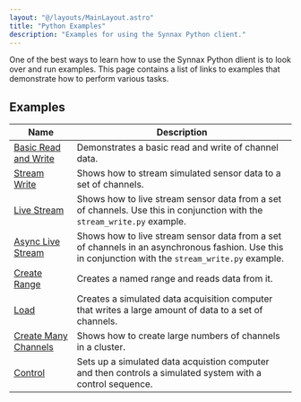 ```yaml
---
layout: "@/layouts/MainLayout.astro"
title: "Python Examples"
description: "Examples for using the Synnax Python client."
---
```


One of the best ways to learn how to use the Synnax Python dlient is to look over and run
examples. This page contains a list of links to examples that demonstrate how to perform 
various tasks.

## Examples

| Name | Description |
|------|-------------|
| [Basic Read and Write](https://github.com/synnaxlabs/synnax/tree/main/client/py/examples/basic_read_write.py) | Demonstrates a basic read and write of channel data. |
| [Stream Write](https://github.com/synnaxlabs/synnax/tree/main/client/py/examples/stream_write.py) | Shows how to stream simulated sensor data to a set of channels. |
| [Live Stream](https://github.com/synnaxlabs/synnax/tree/main/client/py/examples/live_stream.py) | Shows how to live stream sensor data from a set of channels. Use this in conjunction with the `stream_write.py` example. |
| [Async Live Stream](https://github.com/synnaxlabs/synnax/tree/main/client/py/examples/live_stream.py) | Shows how to live stream sensor data from a set of channels in an asynchronous fashion. Use this in conjunction with the `stream_write.py` example. |
| [Create Range](https://github.com/synnaxlabs/synnax/tree/main/client/py/examples/create_range.py) | Creates a named range and reads data from it. |
| [Load](https://github.com/synnaxlabs/synnax/tree/main/client/py/examples/load.py) | Creates a simulated data acquisition computer that writes a large amount of data to a set of channels. |
| [Create Many Channels](https://github.com/synnaxlabs/synnax/tree/main/client/py/examples/create_many_channels.py) | Shows how to create large numbers of channels in a cluster. |
| [Control](https://github.com/synnaxlabs/synnax/tree/main/client/py/examples/control) | Sets up a simulated data acquistion computer and then controls a simulated system with a control sequence. |



